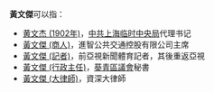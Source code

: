 '''黃文傑'''可以指：
* [[黄文杰_(1902年)|黄文杰 (1902年)]]，[[中共上海临时中央局|中共上海临时中央局]]代理书记
* [[黃文傑_(商人)|黃文傑 (商人)]]，進智公共交通控股有限公司主席
* [[黃文傑_(記者)|黃文傑 (記者)]]，前亞視新聞體育記者，其後重返亞視
* [[黃文傑_(行政主任)|黃文傑 (行政主任)]]，[[葵青區議會|葵青區議會]]秘書
* [[黃文傑_(大律師)|黃文傑 (大律師)]]，資深大律師

{{disambig|W|cat=三字黄姓人名消歧义}}